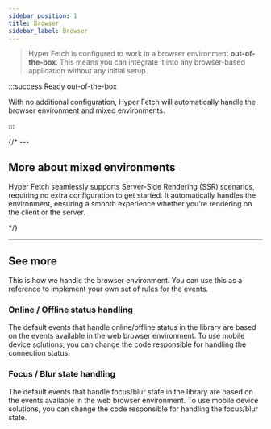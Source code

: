 ```yaml
---
sidebar_position: 1
title: Browser
sidebar_label: Browser
---
```


> Hyper Fetch is configured to work in a browser environment **out-of-the-box**. This means you can integrate it into
> any browser-based application without any initial setup.

:::success Ready out-of-the-box

With no additional configuration, Hyper Fetch will automatically handle the browser environment and mixed environments.

:::

{/* ---

## More about mixed environments

Hyper Fetch seamlessly supports Server-Side Rendering (SSR) scenarios, requiring no extra configuration to get started.
It automatically handles the environment, ensuring a smooth experience whether you're rendering on the client or the
server.

<LinkCard
  type="guides"
  title="Server-Side Rendering (SSR)"
  description="Learn more about Server-Side Rendering (SSR)."
  to="/docs/guides/ssr"
/> */}

---

## See more

This is how we handle the browser environment. You can use this as a reference to implement your own set of rules for
the events.

### Online / Offline status handling

The default events that handle online/offline status in the library are based on the events available in the web browser
environment. To use mobile device solutions, you can change the code responsible for handling the connection status.

<LinkCard
  type="guides"
  title="Online / Offline status handling"
  description="Learn more about online / offline status handling."
  to="/guides/core/advanced/offline"
/>

### Focus / Blur state handling

The default events that handle focus/blur state in the library are based on the events available in the web browser
environment. To use mobile device solutions, you can change the code responsible for handling the focus/blur state.

<LinkCard
  type="guides"
  title="Focus / Blur state handling"
  description="Learn more about focus / blur state handling."
  to="/guides/react/basics/window-focus-blur"
/>
